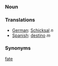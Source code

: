 === Noun ===

=== Translations ===
*[[German]]: [[Schicksal]] ''n''
*[[Spanish]]: [[destino]] ''m''

=== Synonyms ===

[[fate]]